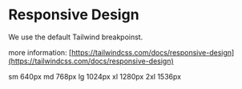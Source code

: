 
<Meta title="Design-Tokens/Responsive-Design" />

# Responsive Design

We use the default Tailwind breakpoinst.

more information: [https://tailwindcss.com/docs/responsive-design](https://tailwindcss.com/docs/responsive-design)

<Unstyled>
  <div className="grid w-fit grid-cols-2 gap-s rounded-s bg-base-100 p-s mumble-font-label-m">
    <span>sm</span>
    <span className="text-accent-500">640px</span>
    <span>md</span>
    <span className="text-accent-500">768px</span>
    <span>lg</span>
    <span className="text-accent-500">1024px</span>
    <span>xl</span>
    <span className="text-accent-500">1280px</span>
    <span>2xl</span>
    <span className="text-accent-500">1536px</span>
  </div>
</Unstyled>
